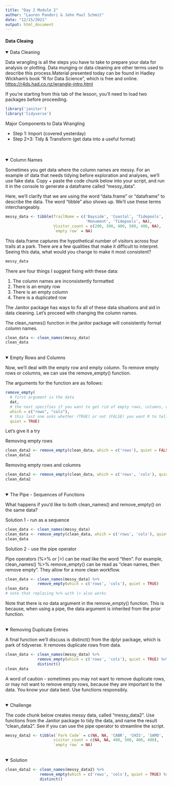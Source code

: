 ```yaml
---
title: "Day 2 Module 2"
author: "Lauren Pandori & John Paul Schmit"
date: "12/15/2021"
output: html_document
---
```


#### Data Cleaing {.tabset}

<details open><summary class='drop'> Data Cleaning</summary>

  Data wrangling is all the steps you have to take to prepare your data for analysis or plotting. Data munging or data cleaning are other terms used to describe this process.Material presented today can be found in Hadley Wickham's book "R for Data Science", which is free and online. <https://r4ds.had.co.nz/wrangle-intro.html>

If you're starting from this tab of the lesson, you'll need to load two packages before proceeding.

```r
library('janitor')
library('tidyverse')
```

Major Components to Data Wrangling

- Step 1: Import (covered yesterday)
- Step 2+3: Tidy & Transform (get data into a useful format)

</details>
<br>
</details><br><details open><summary class='drop'> Column Names</summary>

Sometimes you get data where the column names are messy. For an example of data that needs tidying before exploration and analyses, we'll use fake data. Copy + paste the code chunk below into your script, and run it in the console to generate a dataframe called "messy_data". 

Here, we'll clarify that we are using the word "data.frame" or "dataframe" to describe the data. The word "tibble" also shows up. We'll use these terms interchangeably.

```r
messy_data <- tibble(TrailName = c('Bayside', 'Coastal', 'Tidepools', 
                                   'Monument', 'Tidepools', NA),
                     Visitor_count = c(200, 300, 400, 500, 400, NA),
                     `empty row` = NA)
```

This data.frame captures the hypothetical number of visitors across four trails at a park. There are a few qualities that make it difficult to interpret. Seeing this data, what would you change to make it most consistent?

```r
messy_data
```

There are four things I suggest fixing with these data: 

1. The column names are inconsistently formatted
2. There is an empty row
3. There is an empty column
4. There is a duplicated row

The Janitor package has ways to fix all of these data situations and aid in data cleaning. Let's proceed with changing the column names.

The clean_names() function in the janitor package will consistently format column names.

```r
clean_data <- clean_names(messy_data)
clean_data
```
</details>
<br>
<details open><summary class='drop'> Empty Rows and Columns </summary>

Now, we'll deal with the empty row and empty column. To remove empty rows or columns, we can use the remove_empty() function.

The arguments for the function are as follows: 

```r
remove_empty(
  # first argument is the data
  dat, 
  # the next specifies if you want to get rid of empty rows, columns, or both
  which = c("rows", "cols"), 
  # this last one asks whether (TRUE) or not (FALSE) you want R to tell you which rows or columns were removed
  quiet = TRUE)
```

Let's give it a try

Removing empty rows
```r
clean_data2 <- remove_empty(clean_data, which = c('rows'), quiet = FALSE)
clean_data2
```

Removing empty rows and columns
```r
clean_data2 <- remove_empty(clean_data, which = c('rows', 'cols'), quiet = TRUE)
clean_data2
```
</details>
<br>
<details open><summary class='drop'> The Pipe - Sequences of Functions </summary>


What happens if you'd like to both clean_names() and remove_empty() on the same data?

Solution 1 - run as a sequence

```r
clean_data <- clean_names(messy_data)
clean_data <- remove_empty(clean_data, which = c('rows', 'cols'), quiet = TRUE)
clean_data
```

Solution 2 - use the pipe operator

Pipe operators (%>% or |>) can be read like the word "then".
For example, clean_names() %>% remove_empty() can be read as "clean names, then remove empty".
They allow for a more clean workflow.

```r
clean_data <- clean_names(messy_data) %>%
              remove_empty(which = c('rows', 'cols'), quiet = TRUE)
clean_data
# note that replacing %>% with |> also works
```

Note that there is no data argument in the remove_empty() function. This is because, when using a pipe, the data argument is inherited from the prior function.

</details>
<br>
<details open><summary class='drop'> Removing Duplicate Entries </summary>


A final function we'll discuss is distinct() from the dplyr package, which is park of tidyverse. It removes duplicate rows from data.

```r
clean_data <- clean_names(messy_data) %>%
              remove_empty(which = c('rows', 'cols'), quiet = TRUE) %>%
              distinct()
clean_data
```

A word of caution - sometimes you may not want to remove duplicate rows, or may not want to remove empty rows, because they are important to the data. You know your data best. Use functions responsibly. 

</details>
<br>
<details open><summary class='drop'> Challenge </summary>

The code chunk below creates messy data, called "messy_data2". Use functions from the Janitor package to tidy the data, and name the result "clean_data2". See if you can use the pipe operator to streamline the script.  

```r
messy_data2 <- tibble(`Park Code` = c(NA, NA, 'CABR', 'CHIS', 'SAMO', 'SAMO'),
                     visitor_count = c(NA, NA, 400, 500, 400, 400),
                     `empty row` = NA)
```

</details>
<br>
<details open><summary class='drop'> Solution </summary>

```r
clean_data2 <- clean_names(messy_data2) %>%
               remove_empty(which = c('rows', 'cols'), quiet = TRUE) %>%
               distinct()
```
